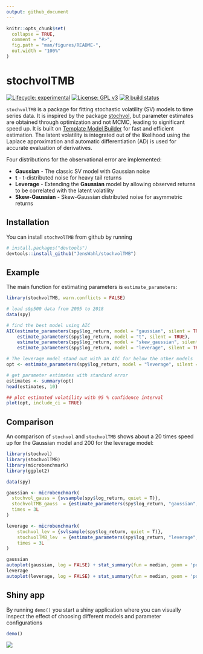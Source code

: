 ```yaml
---
output: github_document
---
```


<!-- README.md is generated from README.Rmd. Please edit that file -->

```r
knitr::opts_chunk$set(
  collapse = TRUE,
  comment = "#>",
  fig.path = "man/figures/README-",
  out.width = "100%"
)
```

# stochvolTMB

<!-- badges: start -->
[![Lifecycle: experimental](https://img.shields.io/badge/lifecycle-experimental-orange.svg)](https://www.tidyverse.org/lifecycle/#experimental)
[![License: GPL v3](https://img.shields.io/badge/License-GPLv3-blue.svg)](https://www.gnu.org/licenses/gpl-3.0)
[![R build status](https://github.com/JensWahl/stochvolTMB/workflows/R-CMD-check/badge.svg)](https://github.com/JensWahl/stochvolTMB/actions)
<!-- badges: end -->

`stochvolTMB` is a package for fitting stochastic volatility (SV) models to time series data. It is inspired by the package [stochvol](https://github.com/gregorkastner/stochvol), but parameter estimates are obtained through optimization and not MCMC, leading to significant speed up. It is built on [Template Model Builder](https://github.com/kaskr/adcomp) for fast and efficient estimation. The latent volatility is integrated out of the likelihood using the Laplace approximation and automatic differentiation (AD) is used for accurate evaluation of derivatives. 

Four distributions for the observational error are implemented: 

* **Gaussian** - The classic SV model with Gaussian noise 
* **t** - t-distributed noise for heavy tail returns 
* **Leverage** -  Extending the **Gaussian** model by allowing observed returns to be correlated with the latent volatility
* **Skew-Gaussian** - Skew-Gaussian distributed noise for asymmetric returns


## Installation

You can install `stochvolTMB` from github by running 

``` r
# install.packages("devtools")
devtools::install_github("JensWahl/stochvolTMB")
```


## Example

The main function for estimating parameters is `estimate_parameters`:

```r
library(stochvolTMB, warn.conflicts = FALSE)

# load s&p500 data from 2005 to 2018
data(spy)

# find the best model using AIC 
AIC(estimate_parameters(spy$log_return, model = "gaussian", silent = TRUE),
    estimate_parameters(spy$log_return, model = "t", silent = TRUE),
    estimate_parameters(spy$log_return, model = "skew_gaussian", silent = TRUE),
    estimate_parameters(spy$log_return, model = "leverage", silent = TRUE))

# The leverage model stand out with an AIC for below the other models
opt <- estimate_parameters(spy$log_return, model = "leverage", silent = TRUE)

# get parameter estimates with standard error
estimates <- summary(opt)
head(estimates, 10)

## plot estimated volatility with 95 % confidence interval
plot(opt, include_ci = TRUE)
```

## Comparison 

An comparison of `stochvol` and `stochvolTMB` shows about a 20 times speed up for the Gaussian model and 200 for the leverage model: 

```r
library(stochvol)
library(stochvolTMB)
library(microbenchmark)
library(ggplot2)

data(spy)

gaussian <- microbenchmark(
  stochvol_gauss = {svsample(spy$log_return, quiet = T)},
  stochvolTMB_gauss  = {estimate_parameters(spy$log_return, "gaussian", silent = TRUE)},
  times = 3L
)

leverage <- microbenchmark(
    stochvol_lev = {svlsample(spy$log_return, quiet = T)},
    stochvolTMB_lev  = {estimate_parameters(spy$log_return, "leverage", silent = TRUE)},
    times = 3L
)

gaussian
autoplot(gaussian, log = FALSE) + stat_summary(fun = median, geom = 'point', size = 2) + ggtitle("Comparison of stochvolTMB and stochvol for Gaussian model")
leverage
autoplot(leverage, log = FALSE) + stat_summary(fun = median, geom = 'point', size = 2) + ggtitle("Comparison of stochvolTMB and stochvol for leverage model")

```

## Shiny app 

By running `demo()` you start a shiny application where you can visually inspect the effect of choosing different models and parameter configurations 

```r
demo()
```

![](man/figures/shinyApp.png)
